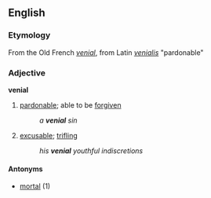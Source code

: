 ==English==
=== Etymology ===
From the Old French ''[[venial]]'', from Latin ''[[venialis]]'' "pardonable"

=== Adjective ===
'''venial'''
# [[pardonable]]; able to be [[forgiven]]
#: ''a '''venial''' sin''
# [[excusable]]; [[trifling]]
#: ''his '''venial''' youthful indiscretions''

====Antonyms====
*[[mortal]] (1)
